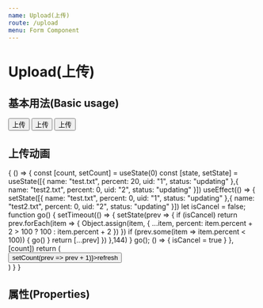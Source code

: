 ```yaml
---
name: Upload(上传)
route: /upload
menu: Form Component
---
```



# Upload(上传)

## 基本用法(Basic usage)
<Playground>
  <Upload>
    <Button>
      上传
    </Button>
  </Upload>
  <Upload listType="picture">
    <Button>
      上传
    </Button>
  </Upload>
  <Upload listType="file-info">
    <Button>
      上传
    </Button>
  </Upload>

</Playground>

## 上传动画

<Playground>
  {
    () => {
      const [count, setCount] = useState(0)
      const [state, setState] = useState([{
        name: "test.txt",
        percent: 20,
        uid: "1",
        status: "updating"
      },{
        name: "test2.txt",
        percent: 0,
        uid: "2",
        status: "updating"
      }])
      useEffect(() => {
        setState([{
          name: "test.txt",
          percent: 0,
          uid: "1",
          status: "updating"
        },{
          name: "test2.txt",
          percent: 0,
          uid: "2",
          status: "updating"
        }])
        let isCancel = false;
        function go() {
          setTimeout(() => {
            setState(prev => {
              if (isCancel) return
              prev.forEach(item => {
                Object.assign(item, {
                  ...item,
                  percent: item.percent + 2 > 100 ? 100 : item.percent + 2
                })
              })
              if (prev.some(item => item.percent < 100)) {
                go()
              }
              return [...prev]
            })
          },144)
        }
        go();
        () => {
          isCancel = true
        }
      },[count])
      return (
        <div style={{
          padding: 24,
          backgroundColor: "rgba(0, 0, 0, 0.5)"
        }}>
          <Button onClick={() => setCount(prev => prev + 1)}>refresh</Button>
          <UploadProgress progresses={state}/>
        </div>
      )
    }
  }
</Playground>

## 属性(Properties)

<Props of={Upload} />